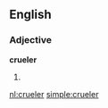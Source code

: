 ==English==

===Adjective===
'''crueler'''

# {{comparative of|[[cruel#English|cruel]]}}

[[nl:crueler]]
[[simple:crueler]]